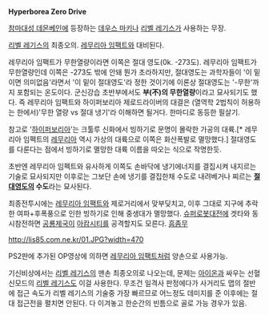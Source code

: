 '''Hyperborea Zero Drive'''

[[참마대성 데몬베인]]에 등장하는 [[데우스 마키나]] [[리벨 레기스]]가 사용하는 무장. 

[[리벨 레기스]]의 최종오의. [[레무리아 임팩트]]와 대비된다.

레무리아 임팩트가 무한열량이라면 이쪽은 절대 영도(0k. -273도). 레무리아 임팩트가 무한열량인데 이쪽은 -273도 밖에 안돼 뭔가 초라하지만, 절대영도는 과학자들이 '이 밑이면 의미없음'라면서 '이 밑이 절대영도'라 정한 것이기에 이론상 절대영도는 '-무한'까지 포함되는 온도이다. 군신강습 초반부에서도 '''부(不)의 무한열량'''이라고 묘사되기도 했다. 즉 레무리아 임팩트와 하이퍼보리아 제로드라이버의 대결은 (열역학 2법칙이 허용하는 한에서)'무한 열량 vs 절대 냉기'라 이해하면 될거다. 한마디로 동등한 필살기.

참고로 '[[하이퍼보리아]]'는 크툴루 신화에서 빙하기로 문명이 몰락한 가공의 대륙.[* 레무리아 임펙트의 [[레무리아]] 역시 가상의 대륙으로 이쪽은 화산폭발로 멸망했다.] 절대영도를 다룬다는 점에서 빙하기로 멸망한 대륙 이름을 따오는 식으로 작명한듯.

초반엔 레무리아 임펙트와 유사하게 이쪽도 손바닥에 냉기에너지를 결집시켜 내지르는 기술로 묘사되지만 이후로는 그보단 손에 냉기를 결집한채 수도로 내려베거나 찌르는 '''[[절대영도]]의 수도'''라는 묘사된다. 

최종전투시에는 [[레무리아 임팩트]]와 제로거리에서 맞부딪치고, 이후 그대로 지구에 추락한 여파+후폭풍으로 인한 빙하기로 인해 중생대가 멸망했다. [[슈퍼로봇대전]]에 겟타와 동시참전하면 [[공룡제국]]이 [[아캄시티]]를 공격할지도 모른다. [[흠좀무]]


http://lis85.com.ne.kr/01.JPG?width=470

PS2판에 추가된 OP영상에 의하면 [[레무리아 임팩트]]처럼 양손으로 사용가능.

기신비상에서는 [[리벨 레기스]]의 맨손 최종오의로 나오는데, 문제는 [[아이온]]과 싸우는 선혈신모드의 [[리벨 레기스]]도 이걸 사용한다. 무조건 일격사 판정에다가 사거리도 맵의 절반에 접근 속도가 리벨 레기스의 기술중 가장 빠르므로 어느정도 데미지를 준 이후에는 절대 접근전을 펼치면 안된다. 다 이겨놓고 한순간의 빈틈으로 골로 가능 경우가 있음.
